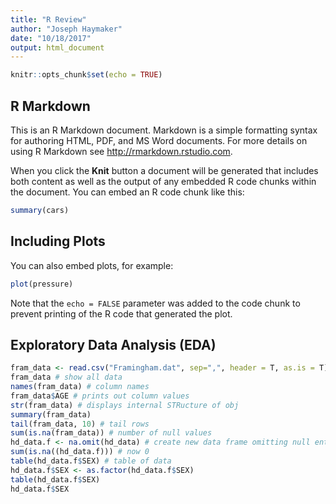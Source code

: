 ```yaml
---
title: "R Review"
author: "Joseph Haymaker"
date: "10/18/2017"
output: html_document
---
```


```r
knitr::opts_chunk$set(echo = TRUE)
```

## R Markdown

This is an R Markdown document. Markdown is a simple formatting syntax for authoring HTML, PDF, and MS Word documents. For more details on using R Markdown see <http://rmarkdown.rstudio.com>.

When you click the **Knit** button a document will be generated that includes both content as well as the output of any embedded R code chunks within the document. You can embed an R code chunk like this:

```r
summary(cars)
```

## Including Plots

You can also embed plots, for example:

```r
plot(pressure)
```

Note that the `echo = FALSE` parameter was added to the code chunk to prevent printing of the R code that generated the plot.

## Exploratory Data Analysis (EDA)

```r
fram_data <- read.csv("Framingham.dat", sep=",", header = T, as.is = T)
fram_data # show all data
names(fram_data) # column names
fram_data$AGE # prints out column values
str(fram_data) # displays internal STRucture of obj
summary(fram_data)
tail(fram_data, 10) # tail rows
sum(is.na(fram_data)) # number of null values
hd_data.f <- na.omit(hd_data) # create new data frame omitting null entries
sum(is.na((hd_data.f))) # now 0
table(hd_data.f$SEX) # table of data
hd_data.f$SEX <- as.factor(hd_data.f$SEX)
table(hd_data.f$SEX)
hd_data.f$SEX

```

